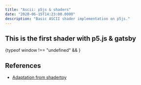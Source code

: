 ```yaml
---
title: "Ascii: p5js & shaders"
date: "2020-06-15T14:23:00.0000"
description: "Basic ASCII shader implementation on p5js."
---
```



## This is the first shader with p5.js & gatsby
    
<div>{typeof window !== "undefined" && <AsciiShaderSketch />}</div>

## References

- [Adaptation from shadertoy](https://www.shadertoy.com/view/lssGDj)
